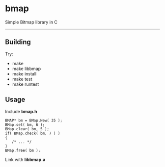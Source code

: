 = bmap =

Simple Bitmap library in C

----------------------------------------------------------------------

== Building ==
Try:
* make
* make libbmap
* make install
* make test
* make runtest

== Usage ==
Include '''bmap.h'''
 
 BMAP* bm = BMap.New( 35 );
 BMap.set( bm, 6 );
 BMap.clear( bm, 5 );
 if( BMap.check( bm, 7 ) )
 {
    /* ... */
 }
 BMap.free( bm );

Link with '''libbmap.a'''
